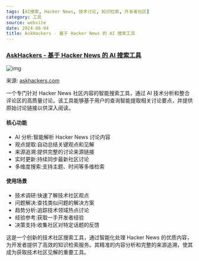 ```yaml
---
tags: [AI搜索, Hacker News, 技术讨论, 知识检索, 开发者社区]
category: 工具
source: website
date: 2024-08-04
title: AskHackers - 基于 Hacker News 的 AI 搜索工具
---
```


### [AskHackers - 基于 Hacker News 的 AI 搜索工具](https://askhackers.com/)

![img](https://img.mengpeng.tech/i/2024/11/24/6742f9bd79d4a.webp)

来源: [askhackers.com](https://askhackers.com/)

一个专门针对 Hacker News 社区内容的智能搜索工具，通过 AI 技术分析和整合评论区的高质量讨论。该工具能够基于用户的查询智能提取相关讨论要点，并提供原始讨论链接以供深入阅读。

#### 核心功能
- AI 分析:智能解析 Hacker News 讨论内容
- 观点提取:自动总结关键观点和见解
- 来源追溯:提供完整的讨论来源链接
- 实时更新:持续同步最新社区讨论
- 多维度搜索:支持主题、时间等多维检索

#### 使用场景
- 技术调研:快速了解技术社区观点
- 问题解决:查找类似问题的解决方案
- 趋势分析:追踪技术领域热点讨论
- 经验参考:获取一手开发者经验
- 决策支持:收集社区对特定话题的反馈

这是一个创新的技术社区搜索工具，通过智能化处理 Hacker News 的优质内容，为开发者提供了高效的知识检索服务。其精准的内容分析和完整的来源追溯，使其成为获取技术社区见解的重要工具。
